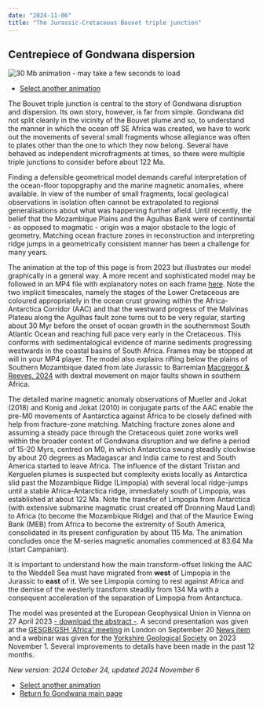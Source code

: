 ```yaml
---
date: "2024-11-06"
title: "The Jurassic-Cretaceous Bouvet triple junction"
---
```


## Centrepiece of Gondwana dispersion

![30 Mb animation - may take a few seconds to load](http://www.reeves.nl/upload/cr23baap-BTJ-2e.gif)

* [Select another animation](../animations)

The Bouvet triple junction is central to the story of Gondwana disruption and dispersion. Its own story, however, is far from simple.  Gondwana did not split cleanly in the vicinity of the Bouvet plume and so, to understand the manner in which the ocean off SE Africa was created, we have to work out the movements of several small fragments whose allegiance was often to plates other than the one to which they now belong. Several have behaved as independent microfragments at times, so there were multiple triple junctions to consider before about 122 Ma.

Finding a defensible geometrical model demands careful interpretation of the ocean-floor topopgraphy and the marine magnetic anomalies, where available. In view of the number of small fragments, local geological observations in isolation often cannot be extrapolated to regional generalisations about what was happening further afield. Until recently, the belief that the Mozambique Plains and the Agulhas Bank were of continental - as opposed to magmatic - origin was a major obstacle to the logic of geometry. Matching ocean fracture zones in reconstruction and interpreting ridge jumps in a geometrically consistent manner has been a challenge for many years.

The animation at the top of this page is from 2023 but illustrates our model graphically in a general way.  A more recent and sophisticated model may be followed in an MP4 file with explanatory notes on each frame [here](http://www.reeves.nl/upload/bouvettj5thedition.mp4). Note the two implicit timescales, namely the stages of the Lower Cretaceous are coloured appropriately in the ocean crust growing within the Africa-Antarctica Corridor (AAC) and that the westward progress of the Malvinas Plateau along the Agulhas fault zone turns out to be very regular, starting about 30 Myr before the onset of ocean growth in the southernmost South Atlantic Ocean and reaching full pace very early in the Cretaceous. This conforms with sedimentalogical evidence of marine sediments progressing westwards in the coastal basins of South Africa. Frames may be stopped at will in your MP4 player. The model also explains rifting below the plains of Southern Mozambique dated from late Jurassic to Barremian [Macgregor & Reeves, 2024](file:///C:/EARTHWORKS-2024/Macgregor&Reeves/tectonic%20paper%20preprint%20010824.pdf) with dextral movement on major faults shown in southern Africa.

The detailed marine magnetic anomaly observations of Mueller and Jokat (2018) and Konig and Jokat (2010) in conjugate parts of the AAC enable the pre-M0 movements of Aantarctica against Africa to be closely defined with help from fracture-zone matching. Matching fracture zones alone and assuming a steady pace through the Cretaceous quiet zone works well within the broader context of Gondwana disruption and we define a period of 15-20 Myrs, centred on M0, in which Antarctica swung steadily clockwise by about 20 degrees as Madagascar and India came to rest and South America started to leave Africa.  The influence of the distant Tristan and Kerguelen plumes is suspected but complexity exists locally as Antarctica slid past the Mozambique Ridge (Limpopia) with several local ridge-jumps until a stable Africa-Antarctica ridge, immediately south of Limpopia, was established at about 122 Ma. Note the transfer of Limpopia from Antarctica (with extensive submarine magmatic crust created off Dronning Maud Land) to Africa (to become the Mozambique Ridge) and that of the Maurice Ewing Bank (MEB) from Africa to become the extremity of South America, consolidated in its present configuration by about 115 Ma. The animation concludes once the M-series magnetic anomalies commenced at 83.64 Ma (start Campanian).

It is important to understand how the main transform-offset linking the AAC to the Weddell Sea must have migrated from **west** of Limpopia in the Jurassic to **east** of it. We see Limpopia coming to rest against Africa and the demise of the westerly transform steadily from 134 Ma with a consequent acceleration of the separation of Limpopia from Antarctuca.  

The model was presented at the European Geophysical Union in Vienna on 27 April 2023 [- download the abstract -](ttps://meetingorganizer.copernicus.org/EGU23/EGU23-5784.html). A second presentation was given at the [GESGB/GSH 'Africa' meeting](https://africa.ges-gb.org.uk/) in London on September 20 [News item](https://www.reeves.nl/news/oval-pear-shaped) and a webinar was given for the [Yorkshire Geological Society](https://www.yorksgeolsoc.org.uk/events-list/gondwanas-demise) on 2023 November 1. Several improvements to details have been made in the past 12 months.

*New version: 2024 October 24, updated 2024 November 6*

* [Select another animation](../animations)
* [Return fo Gondwana main page](../../gondwana)

